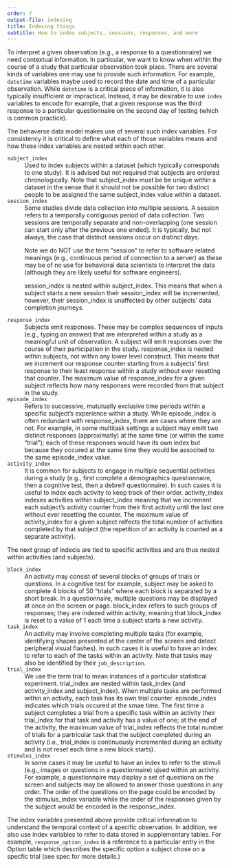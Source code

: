 ```yaml
---
order: 7
output-file: indexing
title: Indexing things
subtitle: How to index subjects, sessions, responses, and more
---
```


To interpret a given observation (e.g., a response to a questionnaire) we need contextual information. In particular, we want to know when within the course of a study that particular observation took place. There are several kinds of variables one may use to provide such information. For example, `datetime` variables maybe used to record the date and time of a particular observation. While `datetime` is a critical piece of information, it is also typically insufficient or impractical. Instead, it may be desirable to use `index` variables to encode for example, that a given response was the third response to a particular questionnaire on the second day of testing (which is common practice). 

The behaverse data model makes use of several such index variables. For consistency it is critical to define what each of those variables means and how these index variables are nested within each other.



`subject_index`
: Used to index subjects within a dataset (which typically corresponds to one study). It is advised but not required that subjects are ordered chronologically. Note that subject_index must be be unique within a dataset in the sense that it should not be possible for two distinct people to be assigned the same subject_index value within a dataset.


`session_index`
: Some studies divide data collection into multiple sessions. A session refers to a temporally contiguous period of data collection. Two sessions are temporally separate and non-overlapping (one session can start only after the previous one ended). It is typically, but not always, the case that distinct sessions occur on distinct days.

: :::{.callout-note appearance="simple"}
Note we do NOT use the term "session" to refer to software related meanings (e.g., continuous period of connection to a server) as these may be of no use for behavioral data scientists to interpret the data (although they are likely useful for software engineers).
:::

: :::{.callout-note appearance="simple"}
session_index is nested within subject_index. This means that when a subject starts a new session their session_index will be incremented; however, their session_index is unaffected by other subjects' data completion journeys. 
:::

`response_index`
: Subjects emit responses. These may be complex sequences of inputs (e.g., typing an answer) that are interpreted within a study as a meaningful unit of observation. 
A subject will emit responses over the course of their participation in the study. response_index is nested within subjects, not within any lower level construct. This means that we increment our response counter starting from a subjects' first response to their least response within a study without ever resetting that counter. The maximum value of response_index for a given subject reflects how many responses were recorded from that subject in the study.


`episode_index`
: Refers to successive, mututually exclusive time periods within a specific subject's experience within a study. 
While episode_index is often redundant with response_index, there are cases where they are not. For example, in some multitask settings a subject may emitt two distinct responses (approximatly) at the same time (or within the same "trial"); each of these responses would have its own index but because they occured at the same time they would be associted to the same episode_index value.

`activity_index`
: It is common for subjects to engage in multiple sequential activities during a study (e.g., first complete a demographics questionnaire, then a cognitive test, then a debreif questionnaire). In such cases it is useful to index each activity to keep track of their order. activity_index indexes activities within subject_index meaning that we increment each subject's activity counter from their first activity until the last one without ever resetting the counter. The maximum value of activity_index for a given subject relfects the total number of activities completed by that subject (the repetition of an activity is counted as a separate activity). 

The next group of indecis are tied to specific activities and are thus nested within activities (and subjects).

`block_index`
: An activity may consist of several blocks of groups of trials or questions. In a cognitive test for example, subject may be asked to complete 4 blocks of 50 "trials" where each block is separated by a short break. In a questionnaire, multiple questions may be displayed at once on the screen or page. block_index refers to such groups of responses; they are indexed within activity, meaning that block_index is reset to a value of 1 each time a subject starts a new activity.

`task_index`
: An activity may involve completing multiple tasks (for example, identifying shapes presented at the center of the screen and detect peripheral visual flashes). In such cases it is useful to have an index to refer to each of the tasks within an activity. Note that tasks may also be identified by their `job_description`.

`trial_index`
: We use the term trial to mean instances of a particular statistical experiment. trial_index are nested within task_index (and activity_index and subject_index). 
When multiple tasks are performed within an activity, each task has its own trial counter. episode_index indicates which trials occured at the smae time. 
The first time a subject completes a trial from a specific task within an activity their trial_index for that task and activity has a value of one; at the end of the activity, the maximum value of trial_index reflects the total number of trials for a partricular task that the subject completed during an activity (i.e., trial_index is continuously incremented during an activity and is not reset each time a new block starts). 

`stimulus_index`
: In some cases it may be useful to have an index to refer to the stimuli (e.g., images or questions in a questionnaire) ujsed within an activity. For example, a questionnaire may display a set of questions on the screen and subjects may be allowed to answer those questions in any order. The order of the questions on the page could be encoded by the stimulus_index variable while the order of the responses given by the subject would be encoded in the response_index.

The index variables presented above provide critical information to understand the temporal context of a specific observation. In addition, we also use index variables to refer to data stored in supplementary tables. For example, `response_option_index` is a reference to a particular entry in the Option table which describes the specific option a subject chose on a specfic trial (see spec for more details.)
